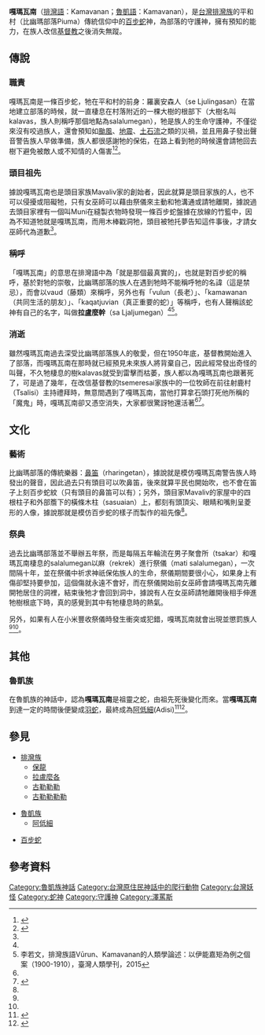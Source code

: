 '''嘎瑪瓦南'''（[[排灣語|排灣語]]：Kamavanan；[[魯凱語|魯凱語]]：Kamavanan），是[[台灣|台灣]][[排灣族|排灣族]]的平和村（比幽瑪部落Piuma）傳統信仰中的[[百步蛇|百步蛇]]神，為部落的守護神，擁有預知的能力，在族人改信[[基督教|基督教]]之後消失無蹤。

==傳說==
===職責===
嘎瑪瓦南是一條百步蛇，牠在平和村的前身：羅裏安森人（se Ljulingasan）在當地建立部落的時候，就一直棲息在村落附近的一棵大樹的根部下（大樹名叫kalavas，族人則稱呼那個地點為salalumegan），牠是族人的生命守護神，不僅從來沒有咬過族人，還會預知如[[颱風|颱風]]、[[地震|地震]]、[[土石流|土石流]]之類的災禍，並且用鼻子發出聲音警告族人早做準備，族人都很感謝牠的保佑，在路上看到牠的時候還會請牠回去樹下避免被敵人或不知情的人傷害<ref name="排灣文化的詮釋">{{cite book|author=胡台麗|title=排灣文化的詮釋|url=https://www.books.com.tw/products/0010514116|publisher=聯經|date=2011-07-27|isbn=9789570838336|access-date=2020-12-06|archive-date=2018-07-07|archive-url=https://web.archive.org/web/20180707061824/http://www.books.com.tw/products/0010514116|dead-url=no}}</ref><ref name="Tjaquvuquvulj傳統信仰 ">{{cite book |author=瑪藟姿.多樂門|title=Tjaquvuquvulj傳統信仰 |url=http://isbn.ncl.edu.tw/NEW_ISBNNet/main_DisplayRecord_Popup.php?PHPSESSID=rtmf55gfsmap2l1n95rpn7h2g0&Pact=view&Pkey=1060419*0188&KeepThis=true&TB_iframe=true&width=780&height=400|publisher=屏東縣原住民族部落大學|date=2017|isbn= 9789860524147}}</ref>。
===頭目祖先===
據說嘎瑪瓦南也是頭目家族Mavaliv家的創始者，因此就算是頭目家族的人，也不可以侵擾或阻礙牠，只有女巫師可以藉由祭儀來主動和牠溝通或請牠離開，據說過去頭目家裡有一個叫Muni在縫製衣物時發現一條百步蛇盤據在放線的竹籃中，因為不知道牠就是嘎瑪瓦南，而用木棒戳洞牠，頭目被牠托夢告知這件事後，才請女巫師代為道歉<ref name="排灣文化的詮釋"/>。
===稱呼===
「嘎瑪瓦南」的意思在排灣語中為「就是那個最真實的」，也就是對百步蛇的稱呼，基於對牠的崇敬，比幽瑪部落的族人在遇到牠時不能稱呼牠的名諱（這是禁忌），而會以vaud（藤類）來稱呼，另外也有「vulun（長老）」、「kamawanan（共同生活的朋友）」、「kaqatjuvian（真正重要的蛇）」等稱呼，也有人聲稱該蛇神有自己的名字，叫做'''拉盧麼幹'''（sa Ljaljumegan）<ref name="Tjaquvuquvulj傳統信仰 "/><ref>李若文，排灣族語Vūrun、Kamavanan的人類學論述：以伊能嘉矩為例之個案（1900-1910），臺灣人類學刊，2015</ref>。
===消逝===
雖然嘎瑪瓦南過去深受比幽瑪部落族人的敬愛，但在1950年底，基督教開始進入了部落，而嘎瑪瓦南在那時就已經預見未來族人將背棄自己，因此經常發出奇怪的叫聲，不久牠棲息的樹kalavas就受到雷擊而枯萎，族人都以為嘎瑪瓦南也跟著死了，可是過了幾年，在改信基督教的tsemeresai家族中的一位牧師在前往射鹿村（Tsalisi）主持禮拜時，無意間遇到了嘎瑪瓦南，當他打算拿石頭打死他所稱的「魔鬼」時，嘎瑪瓦南卻又憑空消失，大家都很驚訝牠還活著<ref name="排灣文化的詮釋"/><ref name="百步蛇，慢慢消逝在部落裡的生命守護神">{{cite web|url=https://www.matataiwan.com/2013/12/11/hundred-pacer-of-piuma/|title=百步蛇，慢慢消逝在部落裡的生命守護神|accessdate=2013-12-11|author=Ngerener Pacekelj|archive-date=2020-10-29|archive-url=https://web.archive.org/web/20201029082947/https://www.matataiwan.com/2013/12/11/hundred-pacer-of-piuma/|dead-url=no}}</ref>。
==文化==
===藝術===
比幽瑪部落的傳統樂器：[[鼻笛|鼻笛]]（rharingetan），據說就是模仿嘎瑪瓦南警告族人時發出的聲音，因此過去只有頭目可以吹鼻笛，後來就算平民也開始吹，也不會在笛子上刻百步蛇紋（只有頭目的鼻笛可以有）；另外，頭目家Mavaliv的家屋中的四根柱子和外部簷下的橫條木柱（sasuaian）上，都刻有頭頂尖、眼睛和嘴則呈菱形的人像，據說那就是模仿百步蛇的樣子而製作的祖先像<ref name="排灣文化的詮釋"/>。
===祭典===
過去比幽瑪部落並不舉辦五年祭，而是每隔五年輪流在男子聚會所（tsakar）和嘎瑪瓦南棲息的salalumegan以麻（rekrek）進行祭儀（mati salalumegan），一次間隔十年，並在祭儀中祈求神祇保佑族人的生命，祭儀期間要很小心，如果身上有傷卻堅持要參加，這個傷就永遠不會好，而在祭儀開始前女巫師會請嘎瑪瓦南先離開牠居住的洞裡，結束後牠才會回到洞中，據說有人在女巫師請牠離開後相手伸進牠樹根底下時，真的感覺到其中有牠棲息時的熱氣。

另外，如果有人在小米豐收祭儀時發生衝突或犯錯，嘎瑪瓦南就會出現並懲罰族人<ref name="排灣文化的詮釋"/><ref name="Tjaquvuquvulj傳統信仰 "/>。

== 其他 == 
=== 魯凱族 ===
在魯凱族的神話中，認為'''嘎瑪瓦南'''是祖靈之蛇，由祖先死後變化而來。當'''嘎瑪瓦南'''到達一定的時間後便變成[[羽蛇|羽蛇]]，最終成為[[熊鷹|阿低細]](Adisi)<ref name="魯凱族神話與傳說">{{cite book|author=[[達西烏拉彎‧畢馬|達西烏拉彎‧畢馬]](田哲益)|title=《魯凱族神話與傳說》|url=https://www.books.com.tw/products/0010228711?sloc=main|publisher=[[晨星|晨星]]|year=2003-08-01|isbn=9789574554768|access-date=2021-06-10|archive-date=2021-04-09|archive-url=https://web.archive.org/web/20210409232216/https://www.books.com.tw/products/0010228711?sloc=main|dead-url=no}}</ref>{{Rp|138-139}}{{Rp|217}}{{Rp|264}}<ref name="雲豹的傳人">{{cite book|last=|first=|date=1992-04|title=雲豹的傳人|url=https://tiprc.apc.gov.tw/resource/book/%E9%9B%B2%E8%B1%B9%E7%9A%84%E5%82%B3%E4%BA%BA|location=|publisher=晨星|page=|isbn=9575835425|author=奧威尼.卡露斯盎|access-date=2021-06-10|archive-date=2021-01-28|archive-url=https://web.archive.org/web/20210128131451/https://tiprc.apc.gov.tw/resource/book/%e9%9b%b2%e8%b1%b9%e7%9a%84%e5%82%b3%e4%ba%ba|dead-url=yes}}</ref>{{Rp|06}}{{Rp|110}}。

==參見==
*[[排灣族|排灣族]]
** [[保龍|保龍]]
** [[拉盧麼各|拉盧麼各]]
** [[古勒勒勒|古勒勒勒]]
** [[古勒勒勒勒|古勒勒勒勒]]

* [[魯凱族|魯凱族]]
** [[熊鷹|阿低細]]

* [[百步蛇|百步蛇]]

==參考資料==
{{reflist}}





[[Category:魯凱族神話|Category:魯凱族神話]]
[[Category:台灣原住民神話中的爬行動物|Category:台灣原住民神話中的爬行動物]]
[[Category:台灣妖怪|Category:台灣妖怪]]
[[Category:蛇神|Category:蛇神]]
[[Category:守護神|Category:守護神]]
[[Category:澤罵斯|Category:澤罵斯]]